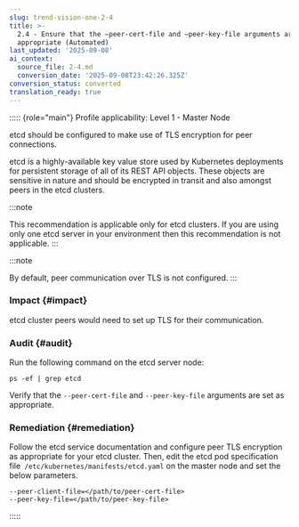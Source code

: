 ```yaml
---
slug: trend-vision-one-2-4
title: >-
  2.4 - Ensure that the –peer-cert-file and –peer-key-file arguments are set as
  appropriate (Automated)
last_updated: '2025-09-08'
ai_context:
  source_file: 2-4.md
  conversion_date: '2025-09-08T23:42:26.325Z'
conversion_status: converted
translation_ready: true
---
```


::::: {role="main"}
Profile applicability: Level 1 - Master Node

etcd should be configured to make use of TLS encryption for peer connections.

etcd is a highly-available key value store used by Kubernetes deployments for persistent storage of all of its REST API objects. These objects are sensitive in nature and should be encrypted in transit and also amongst peers in the etcd clusters.

:::note

This recommendation is applicable only for etcd clusters. If you are using only one etcd server in your environment then this recommendation is not applicable.
:::

:::note

By default, peer communication over TLS is not configured.
:::

### Impact {#impact}

etcd cluster peers would need to set up TLS for their communication.

### Audit {#audit}

Run the following command on the etcd server node:

``` codeblock
ps -ef | grep etcd
```

Verify that the `--peer-cert-file` and `--peer-key-file` arguments are set as appropriate.

### Remediation {#remediation}

Follow the etcd service documentation and configure peer TLS encryption as appropriate for your etcd cluster. Then, edit the etcd pod specification file` /etc/kubernetes/manifests/etcd.yaml` on the master node and set the below parameters.

``` codeblock
--peer-client-file=</path/to/peer-cert-file>
--peer-key-file=</path/to/peer-key-file>
```
:::::
